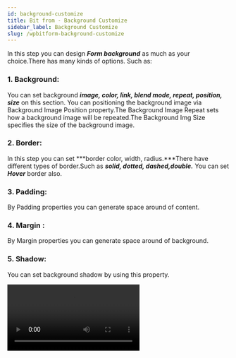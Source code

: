 ```yaml
---
id: background-customize
title: Bit from - Background Customize
sidebar_label: Background Customize
slug: /wpbitform-background-customize
---
```


In this step you can design ***Form background*** as much as your choice.There has many kinds of options. Such as: 

### 1. Background:

You can set background ***image, color, link, blend mode, repeat, position, size*** on this section. You can positioning the background image via Background Image Position property.The Background Image Repeat sets how a background image will be repeated.The Background Img  Size specifies the size of the background image.

### 2. Border:

In this step you can set  ***border color, width, radius.***There have different types of border.Such as ***solid, dotted, dashed,double.*** You can set ***Hover*** border also.

### 3. Padding:

By Padding properties you can generate space around of content.

### 4. Margin :

By Margin properties you can generate space around of background.

### 5. Shadow:

You can set background shadow by  using this property.

<Video src="Bit-Form-Background-Style" alt="Response" w="800" h="400" />


